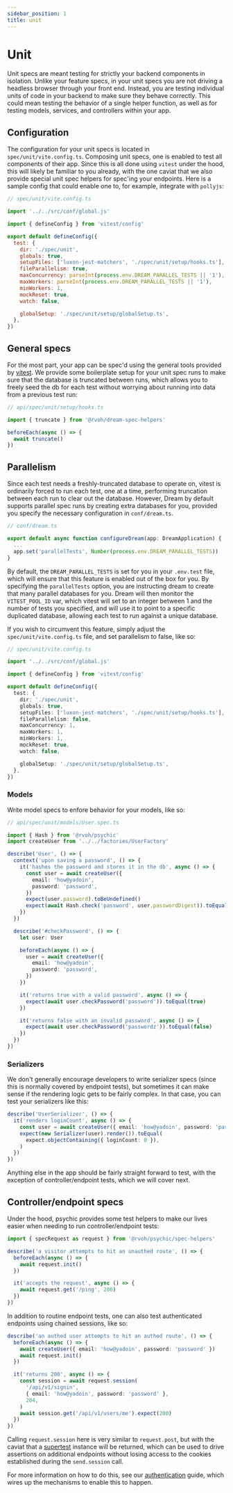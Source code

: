 ```yaml
---
sidebar_position: 1
title: unit
---
```


# Unit

Unit specs are meant testing for strictly your backend components in isolation. Unlike your feature specs, in your unit specs you are not driving a headless browser through your front end. Instead, you are testing individual units of code in your backend to make sure they behave correctly. This could mean testing the behavior of a single helper function, as well as for testing models, services, and controllers within your app.

## Configuration

The configuration for your unit specs is located in `spec/unit/vite.config.ts`. Composing unit specs, one is enabled to test all components of their app. Since this is all done using `vitest` under the hood, this will likely be familiar to you already, with the one caviat that we also provide special unit spec helpers for spec'ing your endpoints. Here is a sample config that could enable one to, for example, integrate with `pollyjs`:

```js
// spec/unit/vite.config.ts

import '../../src/conf/global.js'

import { defineConfig } from 'vitest/config'

export default defineConfig({
  test: {
    dir: './spec/unit',
    globals: true,
    setupFiles: ['luxon-jest-matchers', './spec/unit/setup/hooks.ts'],
    fileParallelism: true,
    maxConcurrency: parseInt(process.env.DREAM_PARALLEL_TESTS || '1'),
    maxWorkers: parseInt(process.env.DREAM_PARALLEL_TESTS || '1'),
    minWorkers: 1,
    mockReset: true,
    watch: false,

    globalSetup: './spec/unit/setup/globalSetup.ts',
  },
})
```

## General specs

For the most part, your app can be spec'd using the general tools provided by [vitest](http://vitest.dev). We provide some boilerplate setup for your unit spec runs to make sure that the database is truncated between runs, which allows you to freely seed the db for each test without worrying about running into data from a previous test run:

```ts
// api/spec/unit/setup/hooks.ts

import { truncate } from '@rvoh/dream-spec-helpers'

beforeEach(async () => {
  await truncate()
})
```

## Parallelism

Since each test needs a freshly-truncated database to operate on, vitest is ordinarily forced to run each test, one at a time, performing truncation between each run to clear out the database. However, Dream by default supports parallel spec runs by creating extra databases for you, provided you specify the necessary configuration in `conf/dream.ts`.

```ts
// conf/dream.ts

export default async function configureDream(app: DreamApplication) {
  ...
  app.set('parallelTests', Number(process.env.DREAM_PARALLEL_TESTS))
}
```

By default, the `DREAM_PARALLEL_TESTS` is set for you in your `.env.test` file, which will ensure that this feature is enabled out of the box for you. By specifying the `parallelTests` option, you are instructing dream to create that many parallel databases for you. Dream will then monitor the `VITEST_POOL_ID` var, which vitest will set to an integer between 1 and the number of tests you specified, and will use it to point to a specific duplicated database, allowing each test to run against a unique database.

If you wish to circumvent this feature, simply adjust the `spec/unit/vite.config.ts` file, and set parallelism to false, like so:

```ts
// spec/unit/vite.config.ts

import '../../src/conf/global.js'

import { defineConfig } from 'vitest/config'

export default defineConfig({
  test: {
    dir: './spec/unit',
    globals: true,
    setupFiles: ['luxon-jest-matchers', './spec/unit/setup/hooks.ts'],
    fileParallelism: false,
    maxConcurrency: 1,
    maxWorkers: 1,
    minWorkers: 1,
    mockReset: true,
    watch: false,

    globalSetup: './spec/unit/setup/globalSetup.ts',
  },
})
```

### Models

Write model specs to enfore behavior for your models, like so:

```ts
// api/spec/unit/models/User.spec.ts

import { Hash } from '@rvoh/psychic'
import createUser from '../../factories/UserFactory'

describe('User', () => {
  context('upon saving a password', () => {
    it('hashes the password and stores it in the db', async () => {
      const user = await createUser({
        email: 'how@yadoin',
        password: 'password',
      })
      expect(user.password).toBeUndefined()
      expect(await Hash.check('password', user.passwordDigest)).toEqual(true)
    })
  })

  describe('#checkPassword', () => {
    let user: User

    beforeEach(async () => {
      user = await createUser({
        email: 'how@yadoin',
        password: 'password',
      })
    })

    it('returns true with a valid password', async () => {
      expect(await user.checkPassword('password')).toEqual(true)
    })

    it('returns false with an invalid password', async () => {
      expect(await user.checkPassword('passwordz')).toEqual(false)
    })
  })
})
```

### Serializers

We don't generally encourage developers to write serializer specs (since this is normally covered by endpoint tests), but sometimes it can make sense if the rendering logic gets to be fairly complex. In that case, you can test your serializers like this:

```ts
describe('UserSerializer', () => {
  it('renders loginCount', async () => {
    const user = await createUser({ email: 'how@yadoin', password: 'password' })
    expect(new Serializer(user).render()).toEqual(
      expect.objectContaining({ loginCount: 0 }),
    )
  })
})
```

Anything else in the app should be fairly straight forward to test, with the exception of controller/endpoint tests, which we will cover next.

## Controller/endpoint specs

Under the hood, psychic provides some test helpers to make our lives easier when needing to run controller/endpoint tests:

```ts
import { specRequest as request } from '@rvoh/psychic/spec-helpers'

describe('a visitor attempts to hit an unauthed route', () => {
  beforeEach(async () => {
    await request.init()
  })

  it('accepts the request', async () => {
    await request.get('/ping', 200)
  })
})
```

In addition to routine endpoint tests, one can also test authenticated endpoints using chained sessions, like so:

```ts
describe('an authed user attempts to hit an authed route', () => {
  beforeEach(async () => {
    await createUser({ email: 'how@yadoin', password: 'password' })
    await request.init()
  })

  it('returns 200', async () => {
    const session = await request.session(
      '/api/v1/signin',
      { email: 'how@yadoin', password: 'password' },
      204,
    )
    await session.get('/api/v1/users/me').expect(200)
  })
})
```

Calling `request.session` here is very similar to `request.post`, but with the caviat that a [supertest](https://www.npmjs.com/package/supertest) instance will be returned, which can be used to drive assertions on additional endpoints without losing access to the cookies established during the `send.session` call.

For more information on how to do this, see our [authentication](/docs/tutorials/authenticating) guide, which wires up the mechanisms to enable this to happen.

